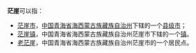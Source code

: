 '''茫崖'''可以指：

*[[茫崖市|茫崖市]]，[[中国|中国]][[青海省|青海省]][[海西蒙古族藏族自治州|海西蒙古族藏族自治州]]下辖的一个[[县级市|县级市]]；
*[[茫崖镇|茫崖镇]]，中国青海省海西蒙古族藏族自治州茫崖市下辖的一个[[镇|镇]]。
*[[老茫崖|老茫崖]]，中国青海省海西蒙古族藏族自治州茫崖市的一个居民点。
{{disambig|Cat=二字中國地名消歧義}}
